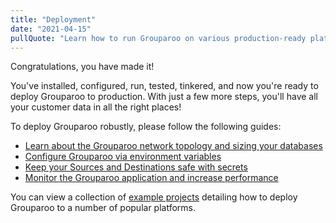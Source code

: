 ```yaml
---
title: "Deployment"
date: "2021-04-15"
pullQuote: "Learn how to run Grouparoo on various production-ready platforms."
---
```


Congratulations, you have made it!

You've installed, configured, run, tested, tinkered, and now you're ready to deploy Grouparoo to production. With just a few more steps, you'll have all your customer data in all the right places!

To deploy Grouparoo robustly, please follow the following guides:

- [Learn about the Grouparoo network topology and sizing your databases](/docs/deployment/network)
- [Configure Grouparoo via environment variables](/docs/deployment/environment)
- [Keep your Sources and Destinations safe with secrets](/docs/deployment/secrets)
- [Monitor the Grouparoo application and increase performance](/docs/deployment/monitoring-and-performance)

You can view a collection of [example projects](/docs/deployment/examples) detailing how to deploy Grouparoo to a number of popular platforms.
